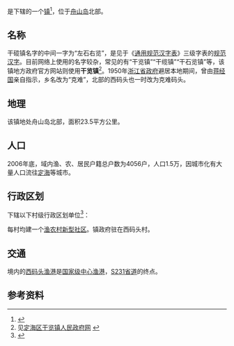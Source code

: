 {{noteTA
|T=zh-hans:干𬒗镇; zh-hant:干𥗽鎮; 
}}
{{中国乡级行政区|33/09/02/105/000}}
{{CJK-New-Char|2C497|255fd}}
{{全局僻字|𬒗|左“石”右“览”|𥗽|左“石”右“覽”}}

'''{{PAGENAMEBASE}}'''是{{PRC admin/fullname|33/09/02/105/000|3}}下辖的一个[[行政建制镇|镇]]<ref>{{PRC admin/ref sgc|{{PRC admin/parent|33/09/02/105/000}}}}</ref>，位于[[舟山岛|舟山岛]]北部。

==名称==
干𬒗镇名字的中间一字为“左石右览”，是见于《[[通用规范汉字表|通用规范汉字表]]》三级字表的[[规范汉字|规范汉字]]。目前网络上使用的名字较杂，常见的有“干览镇”“干缆镇”“干石览镇”等，该镇地方政府官方网站则使用'''干览镇'''<ref>见[http://www.dhgl.gov.cn/ 定海区干览镇人民政府网] {{Wayback|url=http://www.dhgl.gov.cn/ |date=20170615225217 }}</ref>。1950年[[浙江省政府_(民国)|浙江省政府]]避居本地期间，曾由[[蒋经国|蒋经国]]亲自指示，乡名改为“克难”，北部的西码头也一时改为克难码头。

==地理==
该镇地处舟山岛北部，面积23.5平方公里。

==人口==
2006年底，域内渔、农、居民户籍总户数为4056户，人口1.5万，因城市化有大量人口流往[[定海_(城区)|定海]]等城市。

==行政区划==
{{PAGENAMEBASE}}下辖以下村级行政区划单位<ref>{{PRC admin/ref sgc|33/09/02/105/000}}</ref>：

每村均建一个[[渔农村新型社区|渔农村新型社区]]。镇政府驻在西码头村。

==交通==
境内的[[西码头中心渔港|西码头渔港]]是[[中国渔港|国家级中心渔港]]，[[S231省道_(浙江)|S231省道]]的终点。

== 参考资料 ==
{{reflist}}

{{浙江行政区划小作品}}
{{PRC admin/navcat|33/09/02/105/000}}